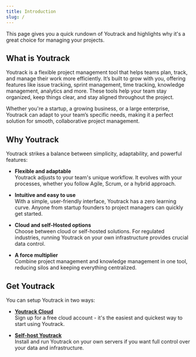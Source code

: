 ```yaml
---
title: Introduction
slug: /
---
```


This page gives you a quick rundown of Youtrack and highlights why it's a great choice for managing your projects.

## What is Youtrack
Youtrack is a flexible project management tool that helps teams plan, track, and manage their work more efficiently. It’s built to grow with you, offering features like issue tracking, sprint management, time tracking, knowledge management, analytics and more. These tools help your team stay organized, keep things clear, and stay aligned throughout the project.

Whether you're a startup, a growing business, or a large enterprise, Youtrack can adapt to your team’s specific needs, making it a perfect solution for smooth, collaborative project management.

## Why Youtrack
Youtrack strikes a balance between simplicity, adaptability, and powerful features:

- **Flexible and adaptable** <br/>
Youtrack adjusts to your team's unique workflow. It evolves with your processes, whether you follow Agile, Scrum, or a hybrid approach.

- **Intuitive and easy to use** <br/>
With a simple, user-friendly interface, Youtrack has a zero learning curve. Anyone from startup founders to project managers can quickly get started.

- **Cloud and self-Hosted options** <br/>
Choose between cloud or self-hosted solutions. For regulated industries, running Youtrack on your own infrastructure provides crucial data control.

- **A force multiplier** <br/>
Combine project management and knowledge management in one tool, reducing silos and keeping everything centralized.

## Get Youtrack

You can setup Youtrack in two ways:
- **[Youtrack Cloud](https://app.getyoutrack.io/sign-up)** <br/>
  Sign up for a free cloud account - it's the easiest and quickest way to start using Youtrack.

- **[Self-host Youtrack](https://developers.getyoutrack.io/self-hosting/overview)** <br/>
  Install and run Youtrack on your own servers if you want full control over your data and infrastructure.